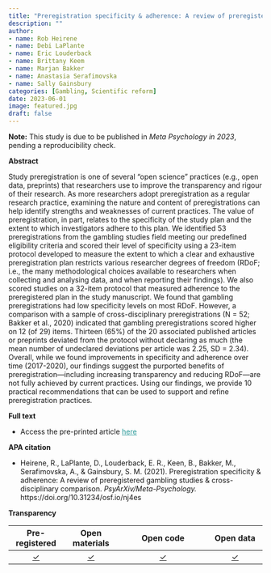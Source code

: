 ```yaml
---
title: "Preregistration specificity & adherence: A review of preregistered gambling studies & cross-disciplinary comparison"
description: ""
author:
- name: Rob Heirene
- name: Debi LaPlante
- name: Eric Louderback
- name: Brittany Keem
- name: Marjan Bakker
- name: Anastasia Serafimovska
- name: Sally Gainsbury
categories: [Gambling, Scientific reform]
date: 2023-06-01
image: featured.jpg
draft: false
---
```


**Note:** This study is due to be published in *Meta Psychology in 2023*, pending a reproducibility check.

**Abstract**

Study preregistration is one of several "open science" practices (e.g., open data, preprints) that researchers use to improve the transparency and rigour of their research. As more researchers adopt preregistration as a regular research practice, examining the nature and content of preregistrations can help identify strengths and weaknesses of current practices. The value of preregistration, in part, relates to the specificity of the study plan and the extent to which investigators adhere to this plan. We identified 53 preregistrations from the gambling studies field meeting our predefined eligibility criteria and scored their level of specificity using a 23-item protocol developed to measure the extent to which a clear and exhaustive preregistration plan restricts various researcher degrees of freedom (RDoF; i.e., the many methodological choices available to researchers when collecting and analysing data, and when reporting their findings). We also scored studies on a 32-item protocol that measured adherence to the preregistered plan in the study manuscript. We found that gambling preregistrations had low specificity levels on most RDoF. However, a comparison with a sample of cross-disciplinary preregistrations (N = 52; Bakker et al., 2020) indicated that gambling preregistrations scored higher on 12 (of 29) items. Thirteen (65%) of the 20 associated published articles or preprints deviated from the protocol without declaring as much (the mean number of undeclared deviations per article was 2.25, SD = 2.34). Overall, while we found improvements in specificity and adherence over time (2017-2020), our findings suggest the purported benefits of preregistration---including increasing transparency and reducing RDoF---are not fully achieved by current practices. Using our findings, we provide 10 practical recommendations that can be used to support and refine preregistration practices.

**Full text**

-   Access the pre-printed article [here](https://doi.org/10.31234/osf.io/nj4es){style="color: #289998"}

**APA citation**

-   Heirene, R., LaPlante, D., Louderback, E. R., Keen, B., Bakker, M., Serafimovska, A., & Gainsbury, S. M. (2021). Preregistration specificity & adherence: A review of preregistered gambling studies & cross-disciplinary comparison. *PsyArXiv/Meta-Psychology.* https://doi.org/10.31234/osf.io/nj4es

**Transparency**

|            Pre-registered             |            Open materials             |                                               Open code                                               |               Open data               |
|:--------------:|:--------------:|:-----------------------:|:--------------:|
| [✓](https://osf.io/n8rw3/?view_only=) | [✓](https://osf.io/n8rw3/?view_only=) | [✓](https://github.com/rheirene/Evaluating-gambling-research-preregistrations-Specificity-adherence-) | [✓](https://osf.io/n8rw3/?view_only=) |
